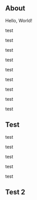 
<LayoutMDX toc>

## About

Hello, World!

test

test

test

test

test

test

test

test

test

## Test

test

test

test

test

test

## Test 2

</LayoutMDX>
